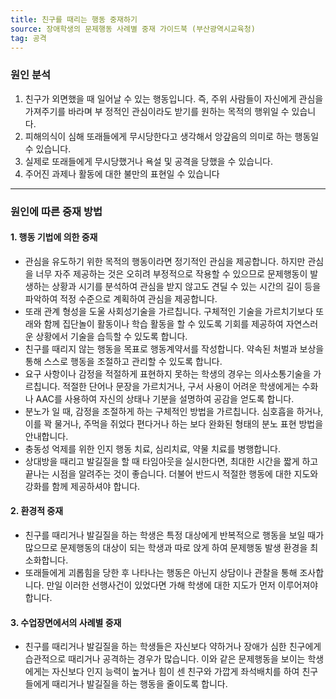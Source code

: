 ```yaml
---
title: 친구를 때리는 행동 중재하기
source: 장애학생의 문제행동 사례별 중재 가이드북 (부산광역시교육청)
tag: 공격
---
```


### 원인 분석

1. 친구가 외면했을 때 일어날 수 있는 행동입니다. 즉, 주위 사람들이 자신에게 관심을 가져주기를 바라며 부
   정적인 관심이라도 받기를 원하는 목적의 행위일 수 있습니다.
2. 피해의식이 심해 또래들에게 무시당한다고 생각해서 앙갚음의 의미로 하는 행동일 수 있습니다.
3. 실제로 또래들에게 무시당했거나 욕설 및 공격을 당했을 수 있습니다.
4. 주어진 과제나 활동에 대한 불만의 표현일 수 있습니다

---

### 원인에 따른 중재 방법

#### 1. 행동 기법에 의한 중재

- 관심을 유도하기 위한 목적의 행동이라면 정기적인 관심을 제공합니다. 하지만 관심을 너무 자주 제공하는 것은 오히려 부정적으로 작용할 수 있으므로 문제행동이 발생하는 상황과 시기를 분석하여 관심을 받지 않고도 견딜 수 있는 시간의 길이 등을 파악하여 적정 수준으로 계획하여 관심을 제공합니다.
- 또래 관계 형성을 도울 사회성기술을 가르칩니다. 구체적인 기술을 가르치기보다 또래와 함께 집단놀이 활동이나 학습 활동을 할 수 있도록 기회를 제공하여 자연스러운 상황에서 기술을 습득할 수 있도록 합니다.
- 친구를 때리지 않는 행동을 목표로 행동계약서를 작성합니다. 약속된 처벌과 보상을 통해 스스로 행동을 조절하고 관리할 수 있도록 합니다.
- 요구 사항이나 감정을 적절하게 표현하지 못하는 학생의 경우는 의사소통기술을 가르칩니다. 적절한 단어나 문장을 가르치거나, 구서 사용이 어려운 학생에게는 수화나 AAC를 사용하여 자신의 상태나 기분을 설명하여 공감을 얻도록 합니다.
- 분노가 일 때, 감정을 조절하게 하는 구체적인 방법을 가르칩니다. 심호흡을 하거나, 이를 꽉 물거나, 주먹을 쥐었다 편다거나 하는 보다 완화된 형태의 분노 표현 방법을 안내합니다.
- 충동성 억제를 위한 인지 행동 치료, 심리치료, 약물 치료를 병행합니다.
- 상대방을 때리고 발길질을 할 때 타임아웃을 실시한다면, 최대한 시간을 짧게 하고 끝나는 시점을 알려주는 것이 좋습니다. 더불어 반드시 적절한 행동에 대한 지도와 강화를 함께 제공하셔야 합니다.

#### 2. 환경적 중재

- 친구를 때리거나 발길질을 하는 학생은 특정 대상에게 반복적으로 행동을 보일 때가 많으므로 문제행동의 대상이 되는 학생과 따로 앉게 하여 문제행동 발생 환경을 최소화합니다.
- 또래들에게 괴롭힘을 당한 후 나타나는 행동은 아닌지 상담이나 관찰을 통해 조사합니다. 만일 이러한 선행사건이 있었다면 가해 학생에 대한 지도가 먼저 이루어져야 합니다.

#### 3. 수업장면에서의 사례별 중재

- 친구를 때리거나 발길질을 하는 학생들은 자신보다 약하거나 장애가 심한 친구에게 습관적으로 때리거나 공격하는 경우가 많습니다. 이와 같은 문제행동을 보이는 학생에게는 자신보다 인지 능력이 높거나 힘이 센 친구와 가깝게 좌석배치를 하여 친구들에게 때리거나 발길질을 하는 행동을 줄이도록 합니다.

